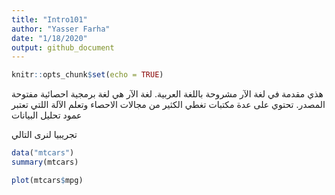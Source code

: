 ```yaml
---
title: "Intro101"
author: "Yasser Farha"
date: "1/18/2020"
output: github_document
---
```


```r
knitr::opts_chunk$set(echo = TRUE)
```

هذي مقدمة في لغة الآر مشروحة باللغة العربية. لغة الآر هي لغة برمجية احصائية مفتوحة المصدر. تحتوي على عدة مكتبات تغطي الكثير من مجالات الاحصاء وتعلم الآلة اللتي تعتبر عمود تحليل البيانات

تجريبيا لنرى التالي

```r
data("mtcars")
summary(mtcars)
```

```r
plot(mtcars$mpg)
```

